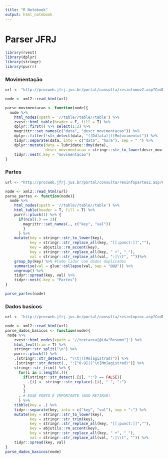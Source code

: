 ```yaml
---
title: "R Notebook"
output: html_notebook
---
```


# Parser JFRJ

```r
library(rvest)
library(dplyr)
library(stringr)
library(purrr)
```


### Movimentação

```r
url <- "http://procweb.jfrj.jus.br/portal/consulta/resinfomov2.asp?CodDoc=78298623"

node <- xml2::read_html(url)

parse_movimentacao <- function(node){
  node %>% 
    html_nodes(xpath = '//table//table//table') %>%
    rvest::html_table(header = F, fill = T) %>% 
    dplyr::first() %>% select(1:2) %>% 
    magrittr::set_names(c("data", "descr_movimentacao")) %>% 
    dplyr::filter(!str_detect(data, "([Dd]ata)|([Mm]ovimento)")) %>% 
    tidyr::separate(data, into = c("data", "hora"), sep = " ") %>% 
    dplyr::mutate(data = lubridate::dmy(data), 
                  descr_movimentacao = stringr::str_to_lower(descr_movimentacao)) %>% 
    tidyr::nest(.key = "movimentacao")
}

```

### Partes

```r
url <- "http://procweb.jfrj.jus.br/portal/consulta/resinfopartes2.asp?CodDoc=78298623"

node <- xml2::read_html(url)
parse_partes <- function(node){
  node %>% 
    html_nodes(xpath = '//table//table//table') %>% 
    html_table(header = T, fill = T) %>%
    purrr::pluck(1) %>% {
      if(ncol(.) == 2){
        magrittr::set_names(., c("key", "val"))
        }
      } %>% 
    mutate(key = stringr::str_to_lower(key),
           key = stringr::str_replace_all(key, "[[:punct:]]",""),
           key = abjutils::rm_accent(key),
           key = stringr::str_replace_all(key, " +", "_"),
           val = stringr::str_replace_all(val, ":|\\t", ""))%>% 
    group_by(key) %>% #Como lidar com dados duplicados
    summarise(val = glue::collapse(val, sep = "@@@")) %>%
    ungroup() %>%
    tidyr::spread(key, val) %>% 
    tidyr::nest(.key = "Partes")  
}

parse_partes(node)  
```

### Dados basicos

```r
url <- "http://procweb.jfrj.jus.br/portal/consulta/resinfoproc.asp?CodDoc=78298623&IDNumConsProc=503709070&CodUsuWeb="

node <- xml2::read_html(url)
parse_dados_basicos <- function(node){
 node %>% 
    rvest::html_nodes(xpath = '//textarea[@id="Resumo"]') %>%
    html_text(trim = T) %>%
    stringr::str_split("\n") %>% 
    purrr::pluck(1) %>%
    .[stringr::str_detect(., "\\t|([Mm]agistrad)")] %>% 
    .[stringr::str_detect(., ":[^0-9]|(^\t[Mm]agistrad)")] %>%
    stringr::str_trim() %>% {
      for(i in 1:length(.)){
        if(stringr::str_detect(.[i], ":") == FALSE){
          .[i] <- stringr::str_replace(.[i], " ", ":")
        }
        }
      . # ESSE PONTO É IMPORTANTE (NAO RETIRAR)
      } %>% 
    tibble(key = .) %>% 
    tidyr::separate(key, into = c("key", "val"), sep = ":") %>% 
    mutate(key = stringr::str_to_lower(key),
           key = stringr::str_trim(key),
           key = stringr::str_replace_all(key, "[[:punct:]]",""),
           key = abjutils::rm_accent(key),
           key = stringr::str_replace_all(key, " +", "_"),
           val = stringr::str_replace_all(val, ":|\\t", "")) %>% 
    tidyr::spread(key, val) 
}
parse_dados_basicos(node)
```

